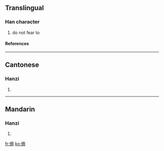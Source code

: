 ==Translingual==
===Han character===
{{Han char|rn=9|rad=人|as=11|sn=13|four=|canj=人卜金月 (OYCB)}}
# do not fear to
====References====
{{Han ref|kx=0115.150|hdz=10214.090|uh=3480|ud=13440}}

----
==Cantonese==
===Hanzi===
{{yue-hanzi|jyut=|y=chim4, chip3 jak6}}
# {{defn|Cantonese}}

----
==Mandarin==
===Hanzi===
{{cmn-hanzi|pin=[[zhǎ]] (zha3)|wg=cha<sup>3</sup>}}
# {{defn|Mandarin}}

[[fr:㒀]]
[[ko:㒀]]